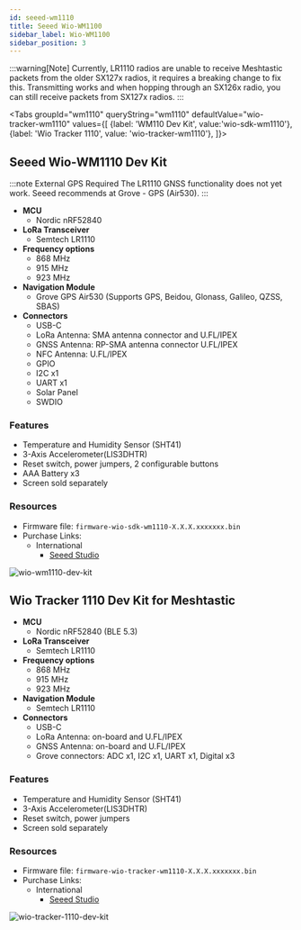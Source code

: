 ```yaml
---
id: seeed-wm1110
title: Seeed Wio-WM1100
sidebar_label: Wio-WM1100
sidebar_position: 3
---
```



:::warning[Note]
Currently, LR1110 radios are unable to receive Meshtastic packets from the older SX127x radios, it requires a breaking change to fix this. Transmitting works and when hopping through an SX126x radio, you can still receive packets from SX127x radios.
:::

<Tabs
groupId="wm1110"
queryString="wm1110"
defaultValue="wio-tracker-wm1110"
values={[
{label: 'WM110 Dev Kit', value:'wio-sdk-wm1110'},
{label: 'Wio Tracker 1110', value: 'wio-tracker-wm1110'},
]}>

<TabItem value="wio-sdk-wm1110">

## Seeed Wio-WM1110 Dev Kit

:::note External GPS Required
The LR1110 GNSS functionality does not yet work. Seeed recommends at Grove - GPS (Air530).
:::

- **MCU**
  - Nordic nRF52840
- **LoRa Transceiver**
  - Semtech LR1110
- **Frequency options**
  - 868 MHz
  - 915 MHz
  - 923 MHz
- **Navigation Module**
  - Grove GPS Air530 (Supports GPS, Beidou, Glonass, Galileo, QZSS, SBAS)
- **Connectors**
  - USB-C
  - LoRa Antenna: SMA antenna connector and U.FL/IPEX
  - GNSS Antenna: RP-SMA antenna connector U.FL/IPEX
  - NFC Antenna: U.FL/IPEX
  - GPIO
  - I2C x1
  - UART x1
  - Solar Panel
  - SWDIO

### Features

- Temperature and Humidity Sensor (SHT41)
- 3-Axis Accelerometer(LIS3DHTR)
- Reset switch, power jumpers, 2 configurable buttons
- AAA Battery x3
- Screen sold separately

### Resources

- Firmware file: `firmware-wio-sdk-wm1110-X.X.X.xxxxxxx.bin`
- Purchase Links:
  - International
    - [Seeed Studio](https://www.seeedstudio.com/Wio-WM1110-Dev-Kit-p-5677.html)

![wio-wm1110-dev-kit](/img/hardware/seeed/wio-wm1110-dev-kit-font.webp)

</TabItem>

<TabItem value="wio-tracker-wm1110">

## Wio Tracker 1110 Dev Kit for Meshtastic

- **MCU**
  - Nordic nRF52840 (BLE 5.3)
- **LoRa Transceiver**
  - Semtech LR1110
- **Frequency options**
  - 868 MHz
  - 915 MHz
  - 923 MHz
- **Navigation Module**
  - Semtech LR1110
- **Connectors**
  - USB-C
  - LoRa Antenna: on-board and U.FL/IPEX
  - GNSS Antenna: on-board and U.FL/IPEX
  - Grove connectors: ADC x1, I2C x1, UART x1, Digital x3

### Features

- Temperature and Humidity Sensor (SHT41)
- 3-Axis Accelerometer(LIS3DHTR)
- Reset switch, power jumpers
- Screen sold separately

### Resources

- Firmware file: `firmware-wio-tracker-wm1110-X.X.X.xxxxxxx.bin`
- Purchase Links:
  - International
    - [Seeed Studio](https://www.seeedstudio.com/Wio-Tracker-1110-Dev-Kit-for-Meshtastic.html)

![wio-tracker-1110-dev-kit](/img/hardware/seeed/wio-tracker-1110-dev-kit.webp)

</TabItem>
</Tabs>
